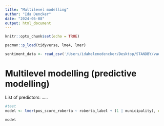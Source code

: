 ```yaml
---
title: "Multilevel modelling"
author: "Ida Dencker"
date: "2024-05-08"
output: html_document
---
```


```r
knitr::opts_chunk$set(echo = TRUE)
```

```r
pacman::p_load(tidyverse, lme4, lmer)
```


```r
sentiment_data <- read_csv('/Users/idahelenedencker/Desktop/STANDBY/vaders_roberta_bert.csv')
```

# Multilevel modelling (predictive modelling)

List of predictors:
.....


```r
#test
model <- lmer(pos_score_roberta ~ roberta_label + (1 | municipality), data=sentiment_data)

model
```

